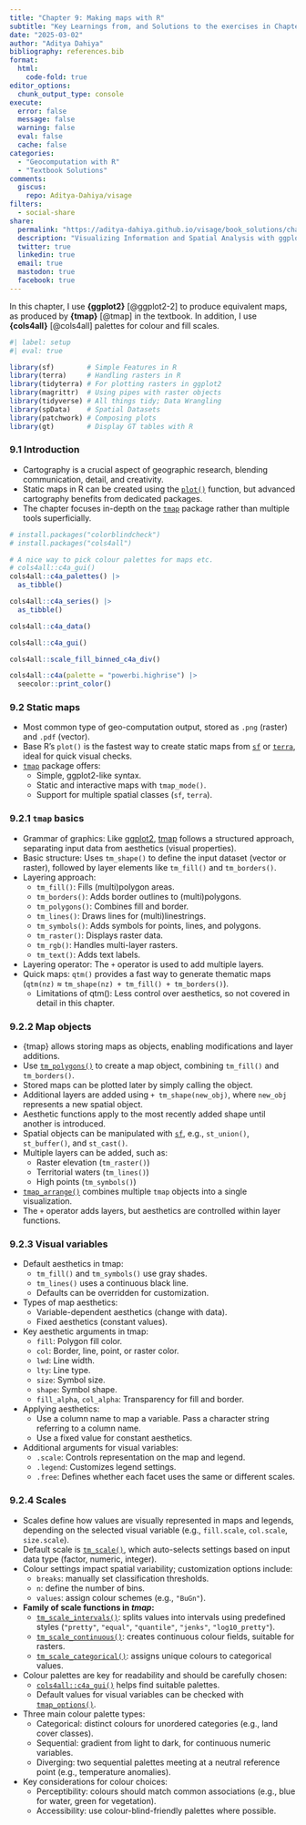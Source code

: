 ```yaml
---
title: "Chapter 9: Making maps with R"
subtitle: "Key Learnings from, and Solutions to the exercises in Chapter 8 of the book Geocomputation with R by Robin Lovelace, Jakub Nowosad and Jannes Muenchow."
date: "2025-03-02"
author: "Aditya Dahiya"
bibliography: references.bib
format:
  html:
    code-fold: true
editor_options: 
  chunk_output_type: console
execute: 
  error: false
  message: false
  warning: false
  eval: false
  cache: false
categories:
  - "Geocomputation with R"
  - "Textbook Solutions"
comments:
  giscus: 
    repo: Aditya-Dahiya/visage
filters:
  - social-share
share:
  permalink: "https://aditya-dahiya.github.io/visage/book_solutions/chapter9.html"
  description: "Visualizing Information and Spatial Analysis with ggplot2 Extensions"
  twitter: true
  linkedin: true
  email: true
  mastodon: true
  facebook: true
---
```


In this chapter, I use **{ggplot2}** [@ggplot2-2] to produce equivalent maps, as produced by **{tmap}** [@tmap] in the textbook. In addition, I use **{cols4all}** [@cols4all] palettes for colour and fill scales.

```r
#| label: setup
#| eval: true

library(sf)        # Simple Features in R
library(terra)     # Handling rasters in R
library(tidyterra) # For plotting rasters in ggplot2
library(magrittr)  # Using pipes with raster objects
library(tidyverse) # All things tidy; Data Wrangling
library(spData)    # Spatial Datasets
library(patchwork) # Composing plots
library(gt)        # Display GT tables with R
```

### 9.1 Introduction

-   Cartography is a crucial aspect of geographic research, blending communication, detail, and creativity.
-   Static maps in R can be created using the [`plot()`](https://r.geocompx.org/adv-map.html#base-r-maps) function, but advanced cartography benefits from dedicated packages.
-   The chapter focuses in-depth on the [`tmap`](https://r-tmap.github.io/) package rather than multiple tools superficially.

```r
# install.packages("colorblindcheck")
# install.packages("cols4all")

# A nice way to pick colour palettes for maps etc.
# cols4all::c4a_gui()
cols4all::c4a_palettes() |> 
  as_tibble()

cols4all::c4a_series() |> 
  as_tibble()

cols4all::c4a_data()

cols4all::c4a_gui()

cols4all::scale_fill_binned_c4a_div()

cols4all::c4a(palette = "powerbi.highrise") |> 
  seecolor::print_color()
```

### 9.2 Static maps

-   Most common type of geo-computation output, stored as `.png` (raster) and `.pdf` (vector).
-   Base R's `plot()` is the fastest way to create static maps from [`sf`](https://r-spatial.github.io/sf/) or [`terra`](https://rspatial.github.io/terra/), ideal for quick visual checks.
-   [`tmap`](https://r-tmap.github.io/tmap/) package offers:
    -   Simple, ggplot2-like syntax.
    -   Static and interactive maps with `tmap_mode()`.
    -   Support for multiple spatial classes (`sf`, `terra`).

### 9.2.1 `tmap` basics

-   Grammar of graphics: Like [ggplot2](https://ggplot2.tidyverse.org/), [tmap](https://r-tmap.github.io/) follows a structured approach, separating input data from aesthetics (visual properties).
-   Basic structure: Uses `tm_shape()` to define the input dataset (vector or raster), followed by layer elements like `tm_fill()` and `tm_borders()`.
-   Layering approach:
    -   `tm_fill()`: Fills (multi)polygon areas.
    -   `tm_borders()`: Adds border outlines to (multi)polygons.
    -   `tm_polygons()`: Combines fill and border.
    -   `tm_lines()`: Draws lines for (multi)linestrings.
    -   `tm_symbols()`: Adds symbols for points, lines, and polygons.
    -   `tm_raster()`: Displays raster data.
    -   `tm_rgb()`: Handles multi-layer rasters.
    -   `tm_text()`: Adds text labels.
-   Layering operator: The `+` operator is used to add multiple layers.
-   Quick maps: `qtm()` provides a fast way to generate thematic maps (`qtm(nz)` ≈ `tm_shape(nz) + tm_fill() + tm_borders()`).
    -   Limitations of qtm(): Less control over aesthetics, so not covered in detail in this chapter.

### 9.2.2 Map objects

-   {tmap} allows storing maps as objects, enabling modifications and layer additions.
-   Use [`tm_polygons()`](https://r-tmap.github.io/tmap/reference/tm_polygons.html) to create a map object, combining `tm_fill()` and `tm_borders()`.
-   Stored maps can be plotted later by simply calling the object.
-   Additional layers are added using `+ tm_shape(new_obj)`, where `new_obj` represents a new spatial object.
-   Aesthetic functions apply to the most recently added shape until another is introduced.
-   Spatial objects can be manipulated with [`sf`](https://r-spatial.github.io/sf/), e.g., `st_union()`, `st_buffer()`, and `st_cast()`.
-   Multiple layers can be added, such as:
    -   Raster elevation (`tm_raster()`)
    -   Territorial waters (`tm_lines()`)
    -   High points (`tm_symbols()`)
-   [`tmap_arrange()`](https://r-tmap.github.io/tmap/reference/tmap_arrange.html) combines multiple `tmap` objects into a single visualization.
-   The `+` operator adds layers, but aesthetics are controlled within layer functions.

### 9.2.3 Visual variables

-   Default aesthetics in tmap:
    -   `tm_fill()` and `tm_symbols()` use gray shades.
    -   `tm_lines()` uses a continuous black line.
    -   Defaults can be overridden for customization.
-   Types of map aesthetics:
    -   Variable-dependent aesthetics (change with data).
    -   Fixed aesthetics (constant values).
-   Key aesthetic arguments in tmap:
    -   `fill`: Polygon fill color.
    -   `col`: Border, line, point, or raster color.
    -   `lwd`: Line width.
    -   `lty`: Line type.
    -   `size`: Symbol size.
    -   `shape`: Symbol shape.
    -   `fill_alpha`, `col_alpha`: Transparency for fill and border.
-   Applying aesthetics:
    -   Use a column name to map a variable. Pass a character string referring to a column name.
    -   Use a fixed value for constant aesthetics.
-   Additional arguments for visual variables:
    -   `.scale`: Controls representation on the map and legend.
    -   `.legend`: Customizes legend settings.
    -   `.free`: Defines whether each facet uses the same or different scales.

### 9.2.4 Scales

-   Scales define how values are visually represented in maps and legends, depending on the selected visual variable (e.g., `fill.scale`, `col.scale`, `size.scale`).
-   Default scale is [`tm_scale()`](https://r-tmap.github.io/tmap/reference/tm_scale.html), which auto-selects settings based on input data type (factor, numeric, integer).
-   Colour settings impact spatial variability; customization options include:
    -   `breaks`: manually set classification thresholds.
    -   `n`: define the number of bins.
    -   `values`: assign colour schemes (e.g., `"BuGn"`).
-   **Family of scale functions in *tmap*:**
    -   [`tm_scale_intervals()`](https://r-tmap.github.io/tmap/reference/tm_scale_intervals.html): splits values into intervals using predefined styles (`"pretty"`, `"equal"`, `"quantile"`, `"jenks"`, `"log10_pretty"`).
    -   [`tm_scale_continuous()`](https://r-tmap.github.io/tmap/reference/tm_scale_continuous.html): creates continuous colour fields, suitable for rasters.
    -   [`tm_scale_categorical()`](https://r-tmap.github.io/tmap/reference/tm_scale_categorical.html): assigns unique colours to categorical values.
-   Colour palettes are key for readability and should be carefully chosen:
    -   [`cols4all::c4a_gui()`](https://mtennekes.github.io/cols4all/) helps find suitable palettes.
    -   Default values for visual variables can be checked with [`tmap_options()`](https://r-tmap.github.io/tmap/reference/tmap_options.html).
-   Three main colour palette types:
    -   Categorical: distinct colours for unordered categories (e.g., land cover classes).
    -   Sequential: gradient from light to dark, for continuous numeric variables.
    -   Diverging: two sequential palettes meeting at a neutral reference point (e.g., temperature anomalies).
-   Key considerations for colour choices:
    -   Perceptibility: colours should match common associations (e.g., blue for water, green for vegetation).
    -   Accessibility: use colour-blind-friendly palettes where possible.
